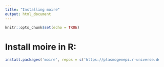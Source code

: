 ```yaml
---
title: "Installing moire"
output: html_document
---
```


```r
knitr::opts_chunk$set(echo = TRUE)
```

# Install moire in R:
```r
install.packages('moire', repos = c('https://plasmogenepi.r-universe.dev', 'https://cloud.r-project.org'))
```
